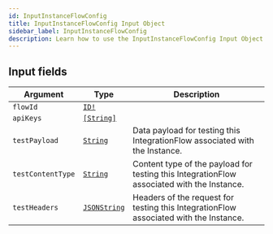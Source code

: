 ```yaml
---
id: InputInstanceFlowConfig
title: InputInstanceFlowConfig Input Object
sidebar_label: InputInstanceFlowConfig
description: Learn how to use the InputInstanceFlowConfig Input Object for Builder's API.
---
```


## Input fields

| Argument          | Type                                             | Description                                                                                |
| ----------------- | ------------------------------------------------ | ------------------------------------------------------------------------------------------ |
| `flowId`          | [`ID!`](/docs/composer/builder/api/schema/scalar/ID.mdx)                |                                                                                            |
| `apiKeys`         | [`[String]`](/docs/composer/builder/api/schema/scalar/String.mdx)       |                                                                                            |
| `testPayload`     | [`String`](/docs/composer/builder/api/schema/scalar/String.mdx)         | Data payload for testing this IntegrationFlow associated with the Instance.                |
| `testContentType` | [`String`](/docs/composer/builder/api/schema/scalar/String.mdx)         | Content type of the payload for testing this IntegrationFlow associated with the Instance. |
| `testHeaders`     | [`JSONString`](/docs/composer/builder/api/schema/scalar/JSONString.mdx) | Headers of the request for testing this IntegrationFlow associated with the Instance.      |
